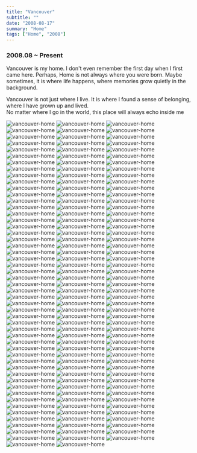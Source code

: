 ```yaml
---
title: "Vancouver"
subtitle: ""
date: "2008-08-17"
summary: "Home"
tags: ["Home", "2008"]
---
```



### 2008.08 ~ Present

Vancouver is my home. I don't even remember the first day when I first came here.
Perhaps, Home is not always where you were born. Maybe sometimes, it is where life happens, where memories grow quietly in the background.

Vancouver is not just where I live. It is where I found a sense of belonging, where I have grown up and lived.  
No matter where I go in the world, this place will always echo inside me

<div className="mx-auto max-w-lg">
  <Image
    className="rounded-[2px]"
    width={1080}
    height={1440}
    src="/images/personal/2008-home/van2.jpeg"
    alt="vancouver-home"
  />
  <Image
    className="rounded-[2px]"
    width={1080}
    height={1440}
    src="/images/personal/2008-home/van3.jpeg"
    alt="vancouver-home"
  />
  <Image
    className="rounded-[2px]"
    width={1080}
    height={1440}
    src="/images/personal/2008-home/van4.jpg"
    alt="vancouver-home"
  />
  <Image
    className="rounded-[2px]"
    width={1080}
    height={1440}
    src="/images/personal/2008-home/van5.jpg"
    alt="vancouver-home"
  />
  <Image
    className="rounded-[2px]"
    width={1080}
    height={1440}
    src="/images/personal/2008-home/van6.jpeg"
    alt="vancouver-home"
  />
  <Image
    className="rounded-[2px]"
    width={1080}
    height={1440}
    src="/images/personal/2008-home/van7.jpeg"
    alt="vancouver-home"
  />
  <Image
    className="rounded-[2px]"
    width={1080}
    height={1440}
    src="/images/personal/2008-home/van8.jpeg"
    alt="vancouver-home"
  />
  <Image
    className="rounded-[2px]"
    width={1080}
    height={1440}
    src="/images/personal/2008-home/van9.jpeg"
    alt="vancouver-home"
  />
  <Image
    className="rounded-[2px]"
    width={1080}
    height={1440}
    src="/images/personal/2008-home/van10.jpeg"
    alt="vancouver-home"
  />
  <Image
    className="rounded-[2px]"
    width={1080}
    height={1440}
    src="/images/personal/2008-home/van11.jpeg"
    alt="vancouver-home"
  />
  <Image
    className="rounded-[2px]"
    width={1080}
    height={1440}
    src="/images/personal/2008-home/van12.JPG"
    alt="vancouver-home"
  />
  <Image
    className="rounded-[2px]"
    width={1080}
    height={1440}
    src="/images/personal/2008-home/van13.jpeg"
    alt="vancouver-home"
  />
  <Image
    className="rounded-[2px]"
    width={1080}
    height={1440}
    src="/images/personal/2008-home/van14.jpeg"
    alt="vancouver-home"
  />
  <Image
    className="rounded-[2px]"
    width={1080}
    height={1440}
    src="/images/personal/2008-home/van15.jpeg"
    alt="vancouver-home"
  />
  <Image
    className="rounded-[2px]"
    width={1080}
    height={1440}
    src="/images/personal/2008-home/van16.jpeg"
    alt="vancouver-home"
  />
  <Image
    className="rounded-[2px]"
    width={1080}
    height={1440}
    src="/images/personal/2008-home/van17.jpeg"
    alt="vancouver-home"
  />
  <Image
    className="rounded-[2px]"
    width={1080}
    height={1440}
    src="/images/personal/2008-home/van18.jpeg"
    alt="vancouver-home"
  />
  <Image
    className="rounded-[2px]"
    width={1080}
    height={1440}
    src="/images/personal/2008-home/van19.jpeg"
    alt="vancouver-home"
  />
  <Image
    className="rounded-[2px]"
    width={1080}
    height={1440}
    src="/images/personal/2008-home/van20.jpeg"
    alt="vancouver-home"
  />
  <Image
    className="rounded-[2px]"
    width={1080}
    height={1440}
    src="/images/personal/2008-home/van21.jpeg"
    alt="vancouver-home"
  />
  <Image
    className="rounded-[2px]"
    width={1080}
    height={1440}
    src="/images/personal/2008-home/van22.jpeg"
    alt="vancouver-home"
  />
  <Image
    className="rounded-[2px]"
    width={1080}
    height={1440}
    src="/images/personal/2008-home/van23.jpeg"
    alt="vancouver-home"
  />
  <Image
    className="rounded-[2px]"
    width={1080}
    height={1440}
    src="/images/personal/2008-home/van24.jpeg"
    alt="vancouver-home"
  />
  <Image
    className="rounded-[2px]"
    width={1080}
    height={1440}
    src="/images/personal/2008-home/van25.jpeg"
    alt="vancouver-home"
  />
  <Image
    className="rounded-[2px]"
    width={1080}
    height={1440}
    src="/images/personal/2008-home/van26.jpeg"
    alt="vancouver-home"
  />
  <Image
    className="rounded-[2px]"
    width={1080}
    height={1440}
    src="/images/personal/2008-home/van27.jpeg"
    alt="vancouver-home"
  />
  <Image
    className="rounded-[2px]"
    width={1080}
    height={1440}
    src="/images/personal/2008-home/van28.jpeg"
    alt="vancouver-home"
  />
  <Image
    className="rounded-[2px]"
    width={1080}
    height={1440}
    src="/images/personal/2008-home/van29.jpeg"
    alt="vancouver-home"
  />
  <Image
    className="rounded-[2px]"
    width={1080}
    height={1440}
    src="/images/personal/2008-home/van30.jpeg"
    alt="vancouver-home"
  />
  <Image
    className="rounded-[2px]"
    width={1080}
    height={1440}
    src="/images/personal/2008-home/van31.jpeg"
    alt="vancouver-home"
  />
  <Image
    className="rounded-[2px]"
    width={1080}
    height={1440}
    src="/images/personal/2008-home/van32.jpeg"
    alt="vancouver-home"
  />
  <Image
    className="rounded-[2px]"
    width={1080}
    height={1440}
    src="/images/personal/2008-home/van33.JPG"
    alt="vancouver-home"
  />
  <Image
    className="rounded-[2px]"
    width={1080}
    height={1440}
    src="/images/personal/2008-home/van34.JPG"
    alt="vancouver-home"
  />
  <Image
    className="rounded-[2px]"
    width={1080}
    height={1440}
    src="/images/personal/2008-home/van35.jpeg"
    alt="vancouver-home"
  />
  <Image
    className="rounded-[2px]"
    width={1080}
    height={1440}
    src="/images/personal/2008-home/van36.JPG"
    alt="vancouver-home"
  />
  <Image
    className="rounded-[2px]"
    width={1080}
    height={1440}
    src="/images/personal/2008-home/van37.jpeg"
    alt="vancouver-home"
  />
  <Image
    className="rounded-[2px]"
    width={1080}
    height={1440}
    src="/images/personal/2008-home/van38.JPG"
    alt="vancouver-home"
  />
  <Image
    className="rounded-[2px]"
    width={1080}
    height={1440}
    src="/images/personal/2008-home/van39.jpeg"
    alt="vancouver-home"
  />
  <Image
    className="rounded-[2px]"
    width={1080}
    height={1440}
    src="/images/personal/2008-home/van40.jpeg"
    alt="vancouver-home"
  />
  <Image
    className="rounded-[2px]"
    width={1080}
    height={1440}
    src="/images/personal/2008-home/van41.jpeg"
    alt="vancouver-home"
  />
  <Image
    className="rounded-[2px]"
    width={1080}
    height={1440}
    src="/images/personal/2008-home/van42.jpeg"
    alt="vancouver-home"
  />
  <Image
    className="rounded-[2px]"
    width={1080}
    height={1440}
    src="/images/personal/2008-home/van43.jpeg"
    alt="vancouver-home"
  />
  <Image
    className="rounded-[2px]"
    width={1080}
    height={1440}
    src="/images/personal/2008-home/van44.jpeg"
    alt="vancouver-home"
  />
  <Image
    className="rounded-[2px]"
    width={1080}
    height={1440}
    src="/images/personal/2008-home/van45.jpeg"
    alt="vancouver-home"
  />
  <Image
    className="rounded-[2px]"
    width={1080}
    height={1440}
    src="/images/personal/2008-home/van46.jpeg"
    alt="vancouver-home"
  />
  <Image
    className="rounded-[2px]"
    width={1080}
    height={1440}
    src="/images/personal/2008-home/van47.jpeg"
    alt="vancouver-home"
  />
  <Image
    className="rounded-[2px]"
    width={1080}
    height={1440}
    src="/images/personal/2008-home/van48.jpeg"
    alt="vancouver-home"
  />
  <Image
    className="rounded-[2px]"
    width={1080}
    height={1440}
    src="/images/personal/2008-home/van49.jpeg"
    alt="vancouver-home"
  />
  <Image
    className="rounded-[2px]"
    width={1080}
    height={1440}
    src="/images/personal/2008-home/van50.jpeg"
    alt="vancouver-home"
  />
  <Image
    className="rounded-[2px]"
    width={1080}
    height={1440}
    src="/images/personal/2008-home/van51.jpeg"
    alt="vancouver-home"
  />
  <Image
    className="rounded-[2px]"
    width={1080}
    height={1440}
    src="/images/personal/2008-home/van52.JPG"
    alt="vancouver-home"
  />
  <Image
    className="rounded-[2px]"
    width={1080}
    height={1440}
    src="/images/personal/2008-home/van53.jpeg"
    alt="vancouver-home"
  />
  <Image
    className="rounded-[2px]"
    width={1080}
    height={1440}
    src="/images/personal/2008-home/van54.jpeg"
    alt="vancouver-home"
  />
  <Image
    className="rounded-[2px]"
    width={1080}
    height={1440}
    src="/images/personal/2008-home/van55.jpeg"
    alt="vancouver-home"
  />
  <Image
    className="rounded-[2px]"
    width={1080}
    height={1440}
    src="/images/personal/2008-home/van56.jpeg"
    alt="vancouver-home"
  />
  <Image
    className="rounded-[2px]"
    width={1080}
    height={1440}
    src="/images/personal/2008-home/van57.JPG"
    alt="vancouver-home"
  />
  <Image
    className="rounded-[2px]"
    width={1080}
    height={1440}
    src="/images/personal/2008-home/van58.JPG"
    alt="vancouver-home"
  />
  <Image
    className="rounded-[2px]"
    width={1080}
    height={1440}
    src="/images/personal/2008-home/van59.jpeg"
    alt="vancouver-home"
  />
  <Image
    className="rounded-[2px]"
    width={1080}
    height={1440}
    src="/images/personal/2008-home/van60.jpeg"
    alt="vancouver-home"
  />
  <Image
    className="rounded-[2px]"
    width={1080}
    height={1440}
    src="/images/personal/2008-home/van61.jpeg"
    alt="vancouver-home"
  />
  <Image
    className="rounded-[2px]"
    width={1080}
    height={1440}
    src="/images/personal/2008-home/van62.jpeg"
    alt="vancouver-home"
  />
  <Image
    className="rounded-[2px]"
    width={1080}
    height={1440}
    src="/images/personal/2008-home/van63.jpeg"
    alt="vancouver-home"
  />
  <Image
    className="rounded-[2px]"
    width={1080}
    height={1440}
    src="/images/personal/2008-home/van64.jpeg"
    alt="vancouver-home"
  />
  <Image
    className="rounded-[2px]"
    width={1080}
    height={1440}
    src="/images/personal/2008-home/van65.jpeg"
    alt="vancouver-home"
  />
  <Image
    className="rounded-[2px]"
    width={1080}
    height={1440}
    src="/images/personal/2008-home/van66.jpeg"
    alt="vancouver-home"
  />
  <Image
    className="rounded-[2px]"
    width={1080}
    height={1440}
    src="/images/personal/2008-home/van67.jpeg"
    alt="vancouver-home"
  />
  <Image
    className="rounded-[2px]"
    width={1080}
    height={1440}
    src="/images/personal/2008-home/van68.jpeg"
    alt="vancouver-home"
  />
  <Image
    className="rounded-[2px]"
    width={1080}
    height={1440}
    src="/images/personal/2008-home/van69.jpeg"
    alt="vancouver-home"
  />
  <Image
    className="rounded-[2px]"
    width={1080}
    height={1440}
    src="/images/personal/2008-home/van70.jpeg"
    alt="vancouver-home"
  />
  <Image
    className="rounded-[2px]"
    width={1080}
    height={1440}
    src="/images/personal/2008-home/van71.JPG"
    alt="vancouver-home"
  />
  <Image
    className="rounded-[2px]"
    width={1080}
    height={1440}
    src="/images/personal/2008-home/van72.jpeg"
    alt="vancouver-home"
  />
  <Image
    className="rounded-[2px]"
    width={1080}
    height={1440}
    src="/images/personal/2008-home/van73.JPG"
    alt="vancouver-home"
  />
  <Image
    className="rounded-[2px]"
    width={1080}
    height={1440}
    src="/images/personal/2008-home/van74.JPG"
    alt="vancouver-home"
  />
  <Image
    className="rounded-[2px]"
    width={1080}
    height={1440}
    src="/images/personal/2008-home/van75.jpeg"
    alt="vancouver-home"
  />
  <Image
    className="rounded-[2px]"
    width={1080}
    height={1440}
    src="/images/personal/2008-home/van76.jpeg"
    alt="vancouver-home"
  />
  <Image
    className="rounded-[2px]"
    width={1080}
    height={1440}
    src="/images/personal/2008-home/van77.jpeg"
    alt="vancouver-home"
  />
  <Image
    className="rounded-[2px]"
    width={1080}
    height={1440}
    src="/images/personal/2008-home/van78.jpeg"
    alt="vancouver-home"
  />
  <Image
    className="rounded-[2px]"
    width={1080}
    height={1440}
    src="/images/personal/2008-home/van79.jpeg"
    alt="vancouver-home"
  />
  <Image
    className="rounded-[2px]"
    width={1080}
    height={1440}
    src="/images/personal/2008-home/van80.jpeg"
    alt="vancouver-home"
  />
  <Image
    className="rounded-[2px]"
    width={1080}
    height={1440}
    src="/images/personal/2008-home/van81.jpeg"
    alt="vancouver-home"
  />
  <Image
    className="rounded-[2px]"
    width={1080}
    height={1440}
    src="/images/personal/2008-home/van82.jpeg"
    alt="vancouver-home"
  />
  <Image
    className="rounded-[2px]"
    width={1080}
    height={1440}
    src="/images/personal/2008-home/van83.jpeg"
    alt="vancouver-home"
  />
  <Image
    className="rounded-[2px]"
    width={1080}
    height={1440}
    src="/images/personal/2008-home/van84.JPG"
    alt="vancouver-home"
  />
  <Image
    className="rounded-[2px]"
    width={1080}
    height={1440}
    src="/images/personal/2008-home/van85.jpeg"
    alt="vancouver-home"
  />
  <Image
    className="rounded-[2px]"
    width={1080}
    height={1440}
    src="/images/personal/2008-home/van86.jpeg"
    alt="vancouver-home"
  />
  <Image
    className="rounded-[2px]"
    width={1080}
    height={1440}
    src="/images/personal/2008-home/van87.jpeg"
    alt="vancouver-home"
  />
  <Image
    className="rounded-[2px]"
    width={1080}
    height={1440}
    src="/images/personal/2008-home/van88.jpeg"
    alt="vancouver-home"
  />
  <Image
    className="rounded-[2px]"
    width={1080}
    height={1440}
    src="/images/personal/2008-home/van89.jpeg"
    alt="vancouver-home"
  />
  <Image
    className="rounded-[2px]"
    width={1080}
    height={1440}
    src="/images/personal/2008-home/van90.JPG"
    alt="vancouver-home"
  />
  <Image
    className="rounded-[2px]"
    width={1080}
    height={1440}
    src="/images/personal/2008-home/van91.jpeg"
    alt="vancouver-home"
  />
  <Image
    className="rounded-[2px]"
    width={1080}
    height={1440}
    src="/images/personal/2008-home/van92.jpeg"
    alt="vancouver-home"
  />
  <Image
    className="rounded-[2px]"
    width={1080}
    height={1440}
    src="/images/personal/2008-home/van93.jpeg"
    alt="vancouver-home"
  />
  <Image
    className="rounded-[2px]"
    width={1080}
    height={1440}
    src="/images/personal/2008-home/van94.jpeg"
    alt="vancouver-home"
  />
  <Image
    className="rounded-[2px]"
    width={1080}
    height={1440}
    src="/images/personal/2008-home/van95.JPG"
    alt="vancouver-home"
  />
  <Image
    className="rounded-[2px]"
    width={1080}
    height={1440}
    src="/images/personal/2008-home/van96.jpeg"
    alt="vancouver-home"
  />
  <Image
    className="rounded-[2px]"
    width={1080}
    height={1440}
    src="/images/personal/2008-home/van97.jpeg"
    alt="vancouver-home"
  />
  <Image
    className="rounded-[2px]"
    width={1080}
    height={1440}
    src="/images/personal/2008-home/van98.jpeg"
    alt="vancouver-home"
  />
  <Image
    className="rounded-[2px]"
    width={1080}
    height={1440}
    src="/images/personal/2008-home/van99.jpeg"
    alt="vancouver-home"
  />
  <Image
    className="rounded-[2px]"
    width={1080}
    height={1440}
    src="/images/personal/2008-home/van100.jpeg"
    alt="vancouver-home"
  />
  <Image
    className="rounded-[2px]"
    width={1080}
    height={1440}
    src="/images/personal/2008-home/van101.jpeg"
    alt="vancouver-home"
  />
  <Image
    className="rounded-[2px]"
    width={1080}
    height={1440}
    src="/images/personal/2008-home/van102.jpeg"
    alt="vancouver-home"
  />
  <Image
    className="rounded-[2px]"
    width={1080}
    height={1440}
    src="/images/personal/2008-home/van103.jpg"
    alt="vancouver-home"
  />
  <Image
    className="rounded-[2px]"
    width={1080}
    height={1440}
    src="/images/personal/2008-home/van104.jpg"
    alt="vancouver-home"
  />
  <Image
    className="rounded-[2px]"
    width={1080}
    height={1440}
    src="/images/personal/2008-home/van105.jpg"
    alt="vancouver-home"
  />
  <Image
    className="rounded-[2px]"
    width={1080}
    height={1440}
    src="/images/personal/2008-home/van106.jpg"
    alt="vancouver-home"
  />
  <Image
    className="rounded-[2px]"
    width={1080}
    height={1440}
    src="/images/personal/2008-home/van107.jpg"
    alt="vancouver-home"
  />
  <Image
    className="rounded-[2px]"
    width={1080}
    height={1440}
    src="/images/personal/2008-home/van108.jpg"
    alt="vancouver-home"
  />
  <Image
    className="rounded-[2px]"
    width={1080}
    height={1440}
    src="/images/personal/2008-home/van109.jpg"
    alt="vancouver-home"
  />
  <Image
    className="rounded-[2px]"
    width={1080}
    height={1440}
    src="/images/personal/2008-home/van110.jpg"
    alt="vancouver-home"
  />
  <Image
    className="rounded-[2px]"
    width={1080}
    height={1440}
    src="/images/personal/2008-home/van111.jpg"
    alt="vancouver-home"
  />
  <Image
    className="rounded-[2px]"
    width={1080}
    height={1440}
    src="/images/personal/2008-home/van112.jpg"
    alt="vancouver-home"
  />
  <Image
    className="rounded-[2px]"
    width={1080}
    height={1440}
    src="/images/personal/2008-home/van113.jpg"
    alt="vancouver-home"
  />
  <Image
    className="rounded-[2px]"
    width={1080}
    height={1440}
    src="/images/personal/2008-home/van114.jpg"
    alt="vancouver-home"
  />
  <Image
    className="rounded-[2px]"
    width={1080}
    height={1440}
    src="/images/personal/2008-home/van115.jpg"
    alt="vancouver-home"
  />
  <Image
    className="rounded-[2px]"
    width={1080}
    height={1440}
    src="/images/personal/2008-home/van116.jpg"
    alt="vancouver-home"
  />
  <Image
    className="rounded-[2px]"
    width={1080}
    height={1440}
    src="/images/personal/2008-home/van117.jpg"
    alt="vancouver-home"
  />
  <Image
    className="rounded-[2px]"
    width={1080}
    height={1440}
    src="/images/personal/2008-home/van118.jpg"
    alt="vancouver-home"
  />
  <Image
    className="rounded-[2px]"
    width={1080}
    height={1440}
    src="/images/personal/2008-home/van119.jpg"
    alt="vancouver-home"
  />
  <Image
    className="rounded-[2px]"
    width={1080}
    height={1440}
    src="/images/personal/2008-home/van120.jpg"
    alt="vancouver-home"
  />
  <Image
    className="rounded-[2px]"
    width={1080}
    height={1440}
    src="/images/personal/2008-home/van121.jpg"
    alt="vancouver-home"
  />
  <Image
    className="rounded-[2px]"
    width={1080}
    height={1440}
    src="/images/personal/2008-home/van122.jpg"
    alt="vancouver-home"
  />
  <Image
    className="rounded-[2px]"
    width={1080}
    height={1440}
    src="/images/personal/2008-home/van123.jpg"
    alt="vancouver-home"
  />
  <Image
    className="rounded-[2px]"
    width={1080}
    height={1440}
    src="/images/personal/2008-home/van124.jpg"
    alt="vancouver-home"
  />
  <Image
    className="rounded-[2px]"
    width={1080}
    height={1440}
    src="/images/personal/2008-home/van125.jpg"
    alt="vancouver-home"
  />
  <Image
    className="rounded-[2px]"
    width={1080}
    height={1440}
    src="/images/personal/2008-home/van126.jpg"
    alt="vancouver-home"
  />
  <Image
    className="rounded-[2px]"
    width={1080}
    height={1440}
    src="/images/personal/2008-home/van127.jpg"
    alt="vancouver-home"
  />
  <Image
    className="rounded-[2px]"
    width={1080}
    height={1440}
    src="/images/personal/2008-home/van128.jpg"
    alt="vancouver-home"
  />
  <Image
    className="rounded-[2px]"
    width={1080}
    height={1440}
    src="/images/personal/2008-home/van129.jpg"
    alt="vancouver-home"
  />
  <Image
    className="rounded-[2px]"
    width={1080}
    height={1440}
    src="/images/personal/2008-home/van130.jpg"
    alt="vancouver-home"
  />
  <Image
    className="rounded-[2px]"
    width={1080}
    height={1440}
    src="/images/personal/2008-home/van131.jpg"
    alt="vancouver-home"
  />
  <Image
    className="rounded-[2px]"
    width={1080}
    height={1440}
    src="/images/personal/2008-home/van132.jpg"
    alt="vancouver-home"
  />
  <Image
    className="rounded-[2px]"
    width={1080}
    height={1440}
    src="/images/personal/2008-home/van133.jpg"
    alt="vancouver-home"
  />
  <Image
    className="rounded-[2px]"
    width={1080}
    height={1440}
    src="/images/personal/2008-home/van134.jpg"
    alt="vancouver-home"
  />
  <Image
    className="rounded-[2px]"
    width={1080}
    height={1440}
    src="/images/personal/2008-home/van135.jpg"
    alt="vancouver-home"
  />
  <Image
    className="rounded-[2px]"
    width={1080}
    height={1440}
    src="/images/personal/2008-home/van136.jpg"
    alt="vancouver-home"
  />
  <Image
    className="rounded-[2px]"
    width={1080}
    height={1440}
    src="/images/personal/2008-home/van137.jpg"
    alt="vancouver-home"
  />
  <Image
    className="rounded-[2px]"
    width={1080}
    height={1440}
    src="/images/personal/2008-home/van138.jpg"
    alt="vancouver-home"
  />
  <Image
    className="rounded-[2px]"
    width={1080}
    height={1440}
    src="/images/personal/2008-home/van139.jpg"
    alt="vancouver-home"
  />
  <Image
    className="rounded-[2px]"
    width={1080}
    height={1440}
    src="/images/personal/2008-home/van140.jpg"
    alt="vancouver-home"
  />
  <Image
    className="rounded-[2px]"
    width={1080}
    height={1440}
    src="/images/personal/2008-home/van141.jpg"
    alt="vancouver-home"
  />
  <Image
    className="rounded-[2px]"
    width={1080}
    height={1440}
    src="/images/personal/2008-home/van142.jpg"
    alt="vancouver-home"
  />
  <Image
    className="rounded-[2px]"
    width={1080}
    height={1440}
    src="/images/personal/2008-home/van143.jpg"
    alt="vancouver-home"
  />
  <Image
    className="rounded-[2px]"
    width={1080}
    height={1440}
    src="/images/personal/2008-home/van144.jpg"
    alt="vancouver-home"
  />
  <Image
    className="rounded-[2px]"
    width={1080}
    height={1440}
    src="/images/personal/2008-home/van145.jpeg"
    alt="vancouver-home"
  />
  <Image
    className="rounded-[2px]"
    width={1080}
    height={1440}
    src="/images/personal/2008-home/van146.jpeg"
    alt="vancouver-home"
  />
  <Image
    className="rounded-[2px]"
    width={1080}
    height={1440}
    src="/images/personal/2008-home/van147.JPG"
    alt="vancouver-home"
  />
  <Image
    className="rounded-[2px]"
    width={1080}
    height={1440}
    src="/images/personal/2008-home/van148.JPG"
    alt="vancouver-home"
  />
  <Image
    className="rounded-[2px]"
    width={1080}
    height={1440}
    src="/images/personal/2008-home/van149.JPG"
    alt="vancouver-home"
  />
  <Image
    className="rounded-[2px]"
    width={1080}
    height={1440}
    src="/images/personal/2008-home/van150.JPG"
    alt="vancouver-home"
  />
  <Image
    className="rounded-[2px]"
    width={1080}
    height={1440}
    src="/images/personal/2008-home/van151.JPG"
    alt="vancouver-home"
  />
  <Image
    className="rounded-[2px]"
    width={1080}
    height={1440}
    src="/images/personal/2008-home/van152.JPG"
    alt="vancouver-home"
  />
  <Image
    className="rounded-[2px]"
    width={1080}
    height={1440}
    src="/images/personal/2008-home/van153.JPG"
    alt="vancouver-home"
  />
</div>
